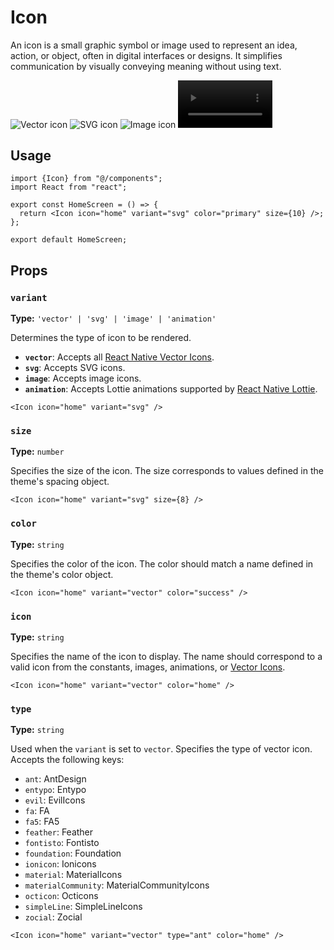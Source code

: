 
# Icon

An icon is a small graphic symbol or image used to represent an idea, action, or object, often in digital interfaces or designs. It simplifies communication by visually conveying meaning without using text.

<Tabs>
  <TabItem value="vector" label="Vector Icon" default>
    <img
      src="https://github.com/user-attachments/assets/9208f64b-14e4-4f17-af18-0f933cf71e7b"
      alt="Vector icon"
      style={{maxWidth: "30%", height: "auto"}}
    />
  </TabItem>
  <TabItem value="svg" label="SVG Icon">
    <img
      src="https://github.com/user-attachments/assets/03a36085-1070-4ff0-9b95-afa84b5287ee"
      alt="SVG icon"
      style={{maxWidth: "30%", height: "auto"}}
    />
  </TabItem>
  <TabItem value="image" label="Image Icon">
    <img
      src="https://github.com/user-attachments/assets/1d4f5c46-593c-4345-ba57-56b65a2c2123"
      alt="Image icon"
      style={{maxWidth: "30%", height: "auto"}}
    />
  </TabItem>
  <TabItem value="animation" label="Animated Icon">
    <video controls autoplay width="30%" muted>
      <source src="https://github.com/user-attachments/assets/27d9e868-6b33-46bf-a3d8-fb0e5ef349b7" />
    </video>
  </TabItem>
</Tabs>

## Usage

```tsx
import {Icon} from "@/components";
import React from "react";

export const HomeScreen = () => {
  return <Icon icon="home" variant="svg" color="primary" size={10} />;
};

export default HomeScreen;
```

## Props

### `variant`

**Type:** `'vector' | 'svg' | 'image' | 'animation'`

Determines the type of icon to be rendered.

- **`vector`**: Accepts all [React Native Vector Icons](https://oblador.github.io/react-native-vector-icons/).
- **`svg`**: Accepts SVG icons.
- **`image`**: Accepts image icons.
- **`animation`**: Accepts Lottie animations supported by [React Native Lottie](https://airbnb.io/lottie/#/react-native).

```tsx
<Icon icon="home" variant="svg" />
```

### `size`

**Type:** `number`

Specifies the size of the icon. The size corresponds to values defined in the theme's spacing object.

```tsx
<Icon icon="home" variant="svg" size={8} />
```

### `color`

**Type:** `string`

Specifies the color of the icon. The color should match a name defined in the theme's color object.

```tsx
<Icon icon="home" variant="vector" color="success" />
```

### `icon`

**Type:** `string`

Specifies the name of the icon to display. The name should correspond to a valid icon from the constants, images, animations, or [Vector Icons](https://oblador.github.io/react-native-vector-icons/).

```tsx
<Icon icon="home" variant="vector" color="home" />
```

### `type`

**Type:** `string`

Used when the `variant` is set to `vector`. Specifies the type of vector icon. Accepts the following keys:

- `ant`: AntDesign
- `entypo`: Entypo
- `evil`: EvilIcons
- `fa`: FA
- `fa5`: FA5
- `feather`: Feather
- `fontisto`: Fontisto
- `foundation`: Foundation
- `ionicon`: Ionicons
- `material`: MaterialIcons
- `materialCommunity`: MaterialCommunityIcons
- `octicon`: Octicons
- `simpleLine`: SimpleLineIcons
- `zocial`: Zocial

```tsx
<Icon icon="home" variant="vector" type="ant" color="home" />
```
